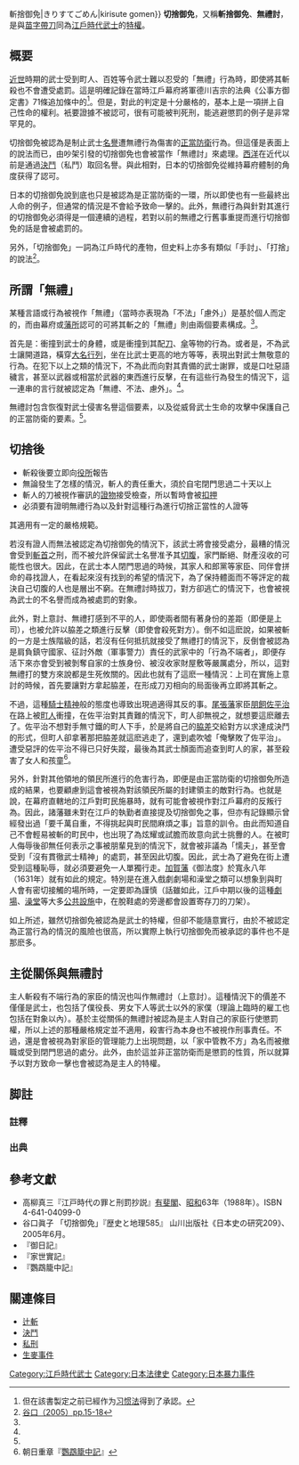 {{expand|time=2010-08-03T01:01:41+00:00}}
{{unreferenced|time=2010-08-03T01:01:41+00:00}}
{{japanese|切捨御免{{`}}斬捨御免|きりすてごめん|kirisute gomen}}
'''切捨御免'''，又稱'''斬捨御免'''、'''無禮討'''，是與[[苗字帶刀|苗字帶刀]]同為[[江戶時代|江戶時代]][[武士_(日本)|武士]]的[[特權|特權]]。

== 概要 ==
[[近世|近世]]時期的武士受到町人、百姓等令武士難以忍受的「無禮」行為時，即使將其斬殺也不會遭受處罰。這是明確記錄在當時江戶幕府將軍德川吉宗的法典《公事方御定書》71條追加條中的<ref group="註釋">但在該書製定之前已經作为[[习惯法|习惯法]]得到了承認。</ref>。但是，對此的判定是十分嚴格的，基本上是一項拼上自己性命的權利。衹要證據不被認可，很有可能被判死刑，能逃避懲罰的例子是非常罕見的。

切捨御免被認為是制止武士[[名譽|名譽]]遭無禮行為傷害的[[正當防衛|正當防衛]]行為。但這僅是表面上的說法而已，由吵架引發的切捨御免也會被當作「無禮討」來處理。[[西方世界|西洋]]在近代以前是通過[[決鬥|決鬥]]（私鬥）取回名譽。與此相對，日本的切捨御免從維持幕府體制的角度获得了認可。

日本的切捨御免說到底也只是被認為是正當防衛的一環，所以即使也有一些最終出人命的例子，但通常的情況是不會給予致命一擊的。此外，無禮行為與針對其進行的切捨御免必須得是一個連續的過程，若對以前的無禮之行舊事重提而進行切捨御免的話是會被處罰的。

另外，「切捨御免」一詞為江戶時代的產物，但史料上亦多有類似「手討」、「打捨」的說法<ref name=taniguchi15>[[#谷口|谷口（2005）pp.15-18]]</ref>。

== 所謂「無禮」 ==
某種言語或行為被視作「無禮」（當時亦表現為「不法」「慮外」）是基於個人而定的，而由幕府或[[藩所|藩所]]認可的可將其斬之的「無禮」則由兩個要素構成。<ref name=taniguchi15/>。

首先是：衝撞到武士的身體，或是衝撞到其配[[刀|刀]]、[[傘|傘]]等物的行為。或者是，不為武士讓開道路，橫穿[[大名行列|大名行列]]，坐在比武士更高的地方等等，表現出對武士無敬意的行為。在犯下以上之類的情況下，不為此而向對其責備的武士謝罪，或是口吐惡語穢言，甚至以武器或相當於武器的東西進行反擊，在有這些行為發生的情況下，這一連串的言行就被認定為「無禮、不法、慮外」。<ref name=taniguchi15/>。

無禮討包含恢復對武士侵害名譽這個要素，以及從威脅武士生命的攻擊中保護自己的正當防衛的要素。<ref name=taniguchi15/>。

== 切捨後 ==
* 斬殺後要立即向[[役所|役所]]報告
* 無論發生了怎樣的情況，斬人的責任重大，須於自宅閉門思過二十天以上
* 斬人的刀被視作審訊的[[證物|證物]]接受檢查，所以暫時會被[[扣押|扣押]]
* 必須要有證明無禮行為以及針對這種行為進行切捨正當性的人證等
其適用有一定的嚴格規範。
 
若沒有證人而無法被認定為切捨御免的情況下，該武士將會接受處分，最糟的情況會受到[[斬首|斬首]]之刑，而不被允許保留武士名譽准予其[[切腹|切腹]]，家門斷絕、財產沒收的可能性也很大。因此，在武士本人閉門思過的時候，其家人和郎黨等家臣、同伴會拼命的尋找證人，在看起來沒有找到的希望的情況下，為了保持體面而不等評定的裁決自己切腹的人也是層出不窮。在無禮討時拔刀，對方卻逃亡的情況下，也會被視為武士的不名譽而成為被處罰的對象。
 
此外，對上意討、無禮打感到不平的人，即使兩者間有著身份的差距（即便是上司），也被允許以脇差之類進行反擊（即使會殺死對方）。倒不如這麽說，如果被斬的一方是士族階級的話，若沒有任何抵抗就接受了無禮打的情況下，反倒會被認為是肩負鎮守國家、征討外敵（軍事警力）責任的武家中的「行為不端者」，即便存活下來亦會受到被剝奪自家的士族身份、被沒收家財屋敷等嚴厲處分，所以，這對無禮打的雙方來說都是生死攸關的。因此也就有了這麽一種情況：上司在實施上意討的時候，首先要讓對方拿起脇差，在形成刀刃相向的局面後再立即將其斬之。

不過，這種[[騎士精神|騎士精神]]般的態度也導致出現過適得其反的事。[[尾張藩|尾張藩]]家臣[[朋飼佐平治|朋飼佐平治]]在路上被[[町人|町人]]衝撞，在佐平治對其責難的情況下，町人卻無視之，就想要這麽離去了。佐平治不想對手無寸鐵的町人下手，於是將自己的[[脇差|脇差]]交給對方以求達成決鬥的形式，但町人卻拿著那把脇差就這麽逃走了，還到處吹噓「俺擊敗了佐平治」。遭受惡評的佐平治不得已只好失蹤，最後為其武士顏面而追查到町人的家，甚至殺害了女人和孩童<ref>朝日重章『[[鸚鵡籠中記|鸚鵡籠中記]]』</ref>。
 
另外，針對其他領地的領民所進行的危害行為，即便是由正當防衛的切捨御免所造成的結果，也要顧慮到這會被視為對該領民所屬的封建領主的敵對行為。也就是說，在幕府直轄地的江戶對町民施暴時，就有可能會被視作對江戶幕府的反叛行為。因此，諸藩雖未對在江戶的執勤者直接提及切捨御免之事，但亦有記錄顯示曾經發出過「要千萬自重，不得挑起與町民間麻煩之事」旨意的訓令。由此而知道自己不會輕易被斬的町民中，也出現了為炫耀或試膽而故意向武士挑釁的人。在被町人侮辱後卻無任何表示之事被朋輩見到的情況下，就會被非議為「懦夫」，甚至會受到「沒有貫徹武士精神」的處罰，甚至因此切腹。因此，武士為了避免在街上遭受到這種恥辱，就必須要避免一人單獨行走。[[加賀藩|加賀藩]]《御法度》於寬永八年（1631年）就有如此的規定。特別是在進入戲劇劇場和澡堂之類可以想象到與町人會有密切接觸的場所時，一定要即為謹慎（話雖如此，江戶中期以後的這種[[劇場|劇場]]、[[澡堂|澡堂]]等大多[[公共設施|公共設施]]中，在脫鞋處的旁邊都會設置寄存刀的刀架）。

如上所述，雖然切捨御免被認為是武士的特權，但卻不能隨意實行，由於不被認定為正當行為的情況的風險也很高，所以實際上執行切捨御免而被承認的事件也不是那麽多。
 
== 主從關係與無禮討 ==
主人斬殺有不端行為的家臣的情況也叫作無禮討（上意討）。這種情況下的價差不僅僅是武士，也包括了僕役長、男女下人等武士以外的家僕（理論上臨時的雇工也包括在對象以內）。基於主從關係的無禮討被認為是主人對自己的家臣行使懲罰權，所以上述的那種嚴格規定並不適用，殺害行為本身也不被視作刑事責任。不過，還是會被視為對家臣的管理能力上出現問題，以「家中管教不方」為名而被撤職或受到閉門思過的處分。此外，由於這並非正當防衛而是懲罰的性質，所以就算予以對方致命一擊也會被認為是主人的特權。

== 脚註 ==
=== 註釋 ===
{{Reflist|group=註釋}}
=== 出典 ===
{{Reflist}}

== 參考文獻 ==
* 高柳真三『江戸時代の罪と刑罰抄説』[[有斐閣|有斐閣]]、[[昭和|昭和]]63年（1988年）。ISBN 4-641-04099-0
* 谷口眞子 「切捨御免」『歴史と地理585』 山川出版社《日本史の研究209》、2005年6月。
* 『御日記』
* 『家世實記』
* 『鸚鵡籠中記』

==關連條目==
*[[辻斬|辻斬]]
*[[決鬥|決鬥]]
*[[私刑|私刑]]
*[[生麥事件|生麥事件]]

[[Category:江戶時代武士|Category:江戶時代武士]]
[[Category:日本法律史|Category:日本法律史]]
[[Category:日本暴力事件|Category:日本暴力事件]]